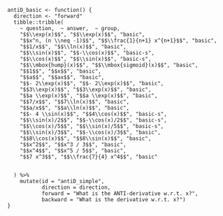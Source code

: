 ```
antiD_basic <- function() {
  direction <- "forward"
  tibble::tribble(
    ~ question,  ~ answer,  ~ group,
    "$$\\exp(x)$$", "$$\\exp(x)$$", "basic",
    "$$x^n, (n \\neq -1)$$", "$$\\frac{1}{n+1} x^{n+1}$$", "basic",
    "$$1/x$$", "$$\\ln(x)$$", "basic",
    "$$\\sin(x)$$", "$$-\\cos(x)$$", "basic-s",
    "$$\\cos(x)$$", "$$\\sin(x)$$", "basic-s",
    "$$\\mbox{hump}(x)$$", "$$\\mbox{sigmoid}(x)$$", "basic",
    "$$1$$", "$$x$$", "basic",
    "$$a$$", "$$ax$$", "basic",
    "$$- 2\\exp(x)$$", "$$- 2\\exp(x)$$", "basic",
    "$$3\\exp(x)$$", "$$3\\exp(x)$$", "basic",
    "$$a \\exp(x)$$", "$$a \\exp(x)$$", "basic",
    "$$7/x$$", "$$7\\ln(x)$$", "basic",
    "$$a/x$$", "$$a\\ln(x)$$", "basic",
    "$$- 4 \\sin(x)$$", "$$4\\cos(x)$$", "basic-s",
    "$$\\sin(x)/2$$", "$$-\\cos(x)/2$$", "basic-s",
    "$$\\cos(x)/5$$", "$$\\sin(x)/5$$", "basic-s",
    "$$\\sin(x)/3$$", "$$-\\cos(x)/3$$", "basic",
    "$$8\\cos(x)$$", "$$8\\sin(x)$$", "basic",
    "$$x^2$$", "$$x^3 / 3$$", "basic",
    "$$x^4$$", "$$x^5 / 5$$", "basic",
    "$$7 x^3$$", "$$\\frac{7}{4} x^4$$", "basic"


  ) %>%
    mutate(id = "antiD_simple",
           direction = direction,
           forward = "What is the ANTI-derivative w.r.t. x?",
           backward = "What is the derivative w.r.t. x?")
}
```
